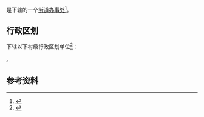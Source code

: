 {{中国乡级行政区|36/11/28/001/000}}

'''{{PAGENAMEBASE}}'''是{{PRC admin/fullname|36/11/28/001/000|3}}下辖的一个[[街道办事处|街道办事处]]<ref>{{PRC admin/ref sgc|{{PRC admin/parent|36/11/28/001/000}}}}</ref>。

== 行政区划 ==
{{PAGENAMEBASE}}下辖以下村级行政区划单位<ref>{{PRC admin/ref sgc|36/11/28/001/000}}</ref>：

{{PRC admin/children|36/11/28/001/000}}。

== 参考资料 ==
{{reflist}}

{{江西行政区划小作品}}
{{PRC admin/navcat|36/11/28/001/000}}